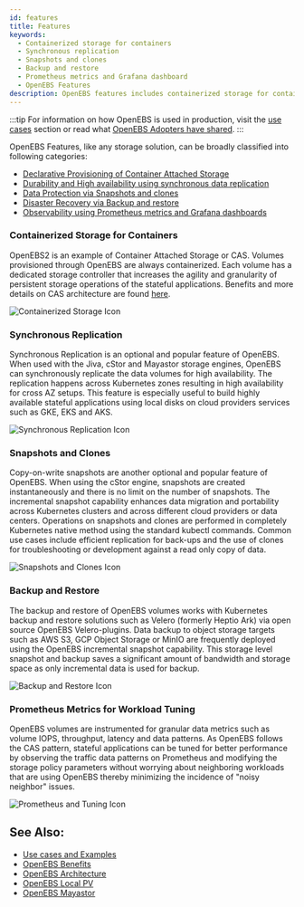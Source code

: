 ```yaml
---
id: features
title: Features
keywords:
  - Containerized storage for containers
  - Synchronous replication
  - Snapshots and clones
  - Backup and restore
  - Prometheus metrics and Grafana dashboard
  - OpenEBS Features
description: OpenEBS features includes containerized storage for containers, synchronous replication, snapshots and clones, backup and restore, and monitoring using Prometheus metrics and Grafana dashboard.
---
```



:::tip
For information on how OpenEBS is used in production, visit the [use cases](/docs/introduction/usecases) section or read what [OpenEBS Adopters have shared](https://github.com/openebs/openebs/blob/HEAD/ADOPTERS.md).
:::

OpenEBS Features, like any storage solution, can be broadly classified into following categories:
- [Declarative Provisioning of Container Attached Storage](#containerized-storage-for-containers)
- [Durability and High availability using synchronous data replication](#synchronous-replication)
- [Data Protection via Snapshots and clones](#snapshots-and-clones)
- [Disaster Recovery via Backup and restore](#backup-and-restore)
- [Observability using Prometheus metrics and Grafana dashboards](#prometheus-metrics-for-workload-tuning)

### Containerized Storage for Containers

<TwoColumn left="1fr" right="200px">
  <p>
    OpenEBS2 is an example of Container Attached Storage or CAS. Volumes
    provisioned through OpenEBS are always containerized. Each volume has a
    dedicated storage controller that increases the agility and granularity of
    persistent storage operations of the stateful applications. Benefits and
    more details on CAS architecture are found <a href="/docs/concepts/cas">here</a>.
  </p>

![Containerized Storage Icon](../assets/f-cas.svg)

</TwoColumn>

### Synchronous Replication

<TwoColumn left="1fr" right="200px">
  <p>
    Synchronous Replication is an optional and popular feature of OpenEBS. When used with the Jiva, cStor and Mayastor storage engines, OpenEBS can synchronously replicate the data volumes for high availability. The replication happens across Kubernetes zones resulting in high availability for cross AZ setups. This feature is especially useful to build highly available stateful applications using local disks on cloud providers services such as GKE, EKS and AKS.
  </p>

![Synchronous Replication Icon](../assets/f-replication.svg)

</TwoColumn>

### Snapshots and Clones

<TwoColumn left="1fr" right="200px">
  <p>
    Copy-on-write snapshots are another optional and popular feature of OpenEBS. When using the cStor engine, snapshots are created instantaneously and there is no limit on the number of snapshots. The incremental snapshot capability enhances data migration and portability across Kubernetes clusters and across different cloud providers or data centers. Operations on snapshots and clones are performed in completely Kubernetes native method using the standard kubectl commands. Common use cases include efficient replication for back-ups and the use of clones for troubleshooting or development against a read only copy of data.
  </p>

![Snapshots and Clones Icon](../assets/f-snapshots.svg)

</TwoColumn>

### Backup and Restore

<TwoColumn left="1fr" right="200px">
  <p>
    The backup and restore of OpenEBS volumes works with Kubernetes backup and restore solutions such as Velero (formerly Heptio Ark) via open source OpenEBS Velero-plugins. Data backup to object storage targets such as AWS S3, GCP Object Storage or MinIO are frequently deployed using the OpenEBS incremental snapshot capability. This storage level snapshot and backup saves a significant amount of bandwidth and storage space as only incremental data is used for backup.
  </p>

![Backup and Restore Icon](../assets/f-backup.svg)

</TwoColumn>

### Prometheus Metrics for Workload Tuning

<TwoColumn left="1fr" right="200px">
  <p>
    OpenEBS volumes are instrumented for granular data metrics such as volume IOPS, throughput, latency and data patterns. As OpenEBS follows the CAS pattern, stateful applications can be tuned for better performance by observing the traffic data patterns on Prometheus and modifying the storage policy parameters without worrying about neighboring workloads that are using OpenEBS thereby minimizing the incidence of "noisy neighbor" issues.
  </p>

![Prometheus and Tuning Icon](../assets/f-prometheus.svg)

</TwoColumn>

## See Also:

- [Use cases and Examples](/docs/introduction/usecases)
- [OpenEBS Benefits](/docs/introduction/benefits)
- [OpenEBS Architecture](/docs/concepts/architecture)
- [OpenEBS Local PV](/docs/concepts/localpv)
- [OpenEBS Mayastor](/docs/concepts/mayastor)
